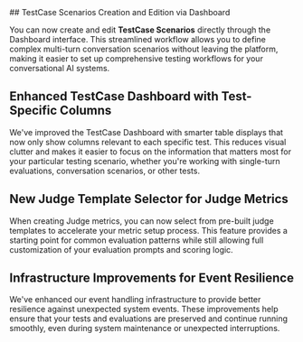 <Update label="2025-08-11" description="Dashboard Enhancements: TestCase Management, Judge Templates, and System Resilience">
## TestCase Scenarios Creation and Edition via Dashboard

You can now create and edit **TestCase Scenarios** directly through the Dashboard interface. This streamlined workflow allows you to define complex multi-turn conversation scenarios without leaving the platform, making it easier to set up comprehensive testing workflows for your conversational AI systems.

## Enhanced TestCase Dashboard with Test-Specific Columns

We've improved the TestCase Dashboard with smarter table displays that now only show columns relevant to each specific test. This reduces visual clutter and makes it easier to focus on the information that matters most for your particular testing scenario, whether you're working with single-turn evaluations, conversation scenarios, or other tests.

## New Judge Template Selector for Judge Metrics

When creating Judge metrics, you can now select from pre-built judge templates to accelerate your metric setup process. This feature provides a starting point for common evaluation patterns while still allowing full customization of your evaluation prompts and scoring logic.

## Infrastructure Improvements for Event Resilience

We've enhanced our event handling infrastructure to provide better resilience against unexpected system events. These improvements help ensure that your tests and evaluations are preserved and continue running smoothly, even during system maintenance or unexpected interruptions.
</Update>
